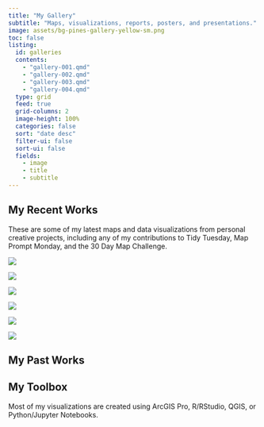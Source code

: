 ---
title: "My Gallery"
subtitle: "Maps, visualizations, reports, posters, and presentations."
image: assets/bg-pines-gallery-yellow-sm.png
toc: false
listing:
  id: galleries
  contents:
    - "gallery-001.qmd"
    - "gallery-002.qmd"
    - "gallery-003.qmd"
    - "gallery-004.qmd"
  type: grid
  feed: true
  grid-columns: 2
  image-height: 100%
  categories: false
  sort: "date desc"
  filter-ui: false
  sort-ui: false
  fields:
    - image
    - title
    - subtitle
---

## My Recent Works

These are some of my latest maps and data visualizations from personal creative projects, including any of my contributions to Tidy Tuesday, Map Prompt Monday, and the 30 Day Map Challenge.


::: {.gallery}

![](./gallery/img-map-001v2.png){group="personal-projects"
description="2018 Squirrel Census Sighting Density Map"}



![](./gallery/img-map-endangeredstamps.png){group="personal-projects"
description="Endangered Species Stamps Range Map - [See Details](gallery/gallery-map-seven.html)"}

![](./gallery/img-table-001.png){group="personal-projects"
description="2018 Squirrel Census Sighting Table"}

![](./gallery/img-map-10.jpg){group="personal-projects"
description="Missouri Tree Canopy Density Map"}

![](./gallery/img-map-11.jpg){group="personal-projects"
description="Great Lakes Watershed Map"}

![](./gallery/img-calendar.jpeg){group="personal-projects"}

:::


## My Past Works

:::{#galleries}
:::


## My Toolbox

Most of my visualizations are created using ArcGIS Pro, R/RStudio, QGIS, or Python/Jupyter Notebooks.

